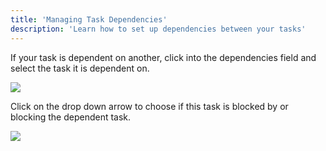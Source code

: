 ```yaml
---
title: 'Managing Task Dependencies'
description: 'Learn how to set up dependencies between your tasks'
---
```


If your task is dependent on another, click into the dependencies field and select the task it is dependent on.

<Frame caption="Dependencies field">
  <img src="/images/dependencies-field.png" />
</Frame>

Click on the drop down arrow to choose if this task is blocked by or blocking the dependent task.

<Frame caption="Dependencies drop down">
  <img src="/images/dependencies-dropdown.png" />
</Frame>